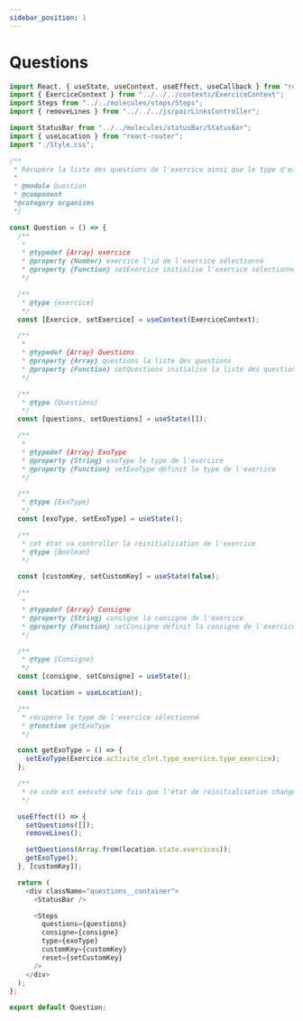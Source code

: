 ```yaml
---
sidebar_position: 1
---
```



# Questions

```js title="./src/Components/organisms/question/Questions.js"
import React, { useState, useContext, useEffect, useCallback } from "react";
import { ExerciceContext } from "../../../contexts/ExerciceContext";
import Steps from "../../molecules/steps/Steps";
import { removeLines } from "../../../js/pairLinksController";

import StatusBar from "../../molecules/statusBar/StatusBar";
import { useLocation } from "react-router";
import "./Style.css";

/**
 * Récupère la liste des questions de l'exercice ainsi que le type d'exercice
 *
 * @module Question
 * @component
 *@category organisms
 */

const Question = () => {
  /**
   *
   * @typedef {Array} exercice
   * @property {Number} exercice l'id de l'exercice sélectionné
   * @property {Function} setExercice initialise l'exercice sélectionné
   */

  /**
   * @type {exercice}
   */
  const [Exercice, setExercice] = useContext(ExerciceContext);

  /**
   *
   * @typedef {Array} Questions
   * @property {Array} questions la liste des questions
   * @property {Function} setQuestions initialise la liste des questions
   */

  /**
   * @type {Questions}
   */
  const [questions, setQuestions] = useState([]);

  /**
   *
   * @typedef {Array} ExoType
   * @property {String} exoType le type de l'exercice
   * @property {Function} setExoType définit le type de l'exercice
   */

  /**
   * @type {ExoType}
   */
  const [exoType, setExoType] = useState();

  /**
   * cet état va controller la réinitialisation de l'exercice
   * @type {Boolean}
   */

  const [customKey, setCustomKey] = useState(false);

  /**
   *
   * @typedef {Array} Consigne
   * @property {String} consigne la consigne de l'exercice
   * @property {Function} setConsigne définit la consigne de l'exercice
   */

  /**
   * @type {Consigne}
   */
  const [consigne, setConsigne] = useState();

  const location = useLocation();

  /**
   * récupère le type de l'exercice sélectionné
   * @function getExoType
   */

  const getExoType = () => {
    setExoType(Exercice.activite_clnt.type_exercice.type_exercice);
  };

  /**
   * ce code est exécuté une fois que l'état de réinitialisation change de valeur
   */

  useEffect(() => {
    setQuestions([]);
    removeLines();

    setQuestions(Array.from(location.state.exercices));
    getExoType();
  }, [customKey]);

  return (
    <div className="questions__container">
      <StatusBar />

      <Steps
        questions={questions}
        consigne={consigne}
        type={exoType}
        customKey={customKey}
        reset={setCustomKey}
      />
    </div>
  );
};

export default Question;
```